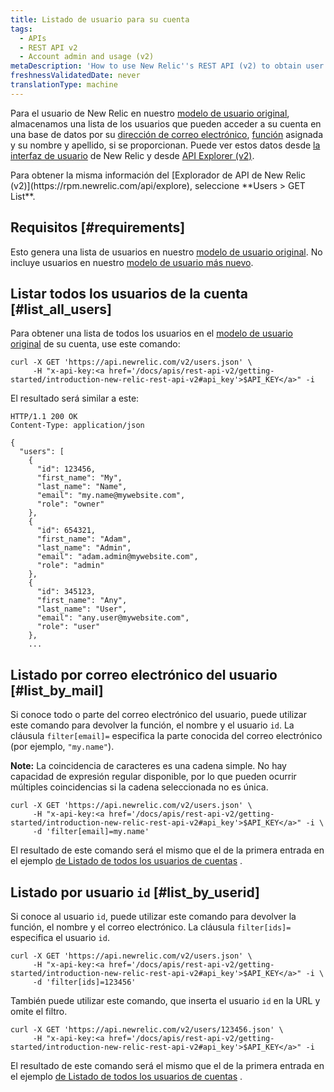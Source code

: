 ```yaml
---
title: Listado de usuario para su cuenta
tags:
  - APIs
  - REST API v2
  - Account admin and usage (v2)
metaDescription: 'How to use New Relic''s REST API (v2) to obtain user names, emails, roles, and IDs for your New Relic account.'
freshnessValidatedDate: never
translationType: machine
---
```


Para el usuario de New Relic en nuestro [modelo de usuario original](/docs/accounts/original-accounts-billing/original-product-based-pricing/overview-user-models), almacenamos una lista de los usuarios que pueden acceder a su cuenta en una base de datos por su [dirección de correo electrónico](/docs/accounts-partnerships/accounts/account-setup/adding-updating-users), [función](/docs/accounts-partnerships/accounts/account-setup/users-roles) asignada y su nombre y apellido, si se proporcionan. Puede ver estos datos desde [la interfaz de usuario](/docs/accounts-partnerships/accounts/account-setup/adding-updating-users) de New Relic y desde [API Explorer (v2)](/docs/apm/apis/api-explorer-v2/parts-api-explorer).

<Callout variant="tip">
  Para obtener la misma información del [Explorador de API de New Relic (v2)](https://rpm.newrelic.com/api/explore), seleccione <DoNotTranslate>**Users > GET List**</DoNotTranslate>.
</Callout>

## Requisitos [#requirements]

Esto genera una lista de usuarios en nuestro [modelo de usuario original](/docs/accounts/original-accounts-billing/original-product-based-pricing/overview-user-models). No incluye usuarios en nuestro [modelo de usuario más nuevo](/docs/accounts/original-accounts-billing/original-product-based-pricing/overview-user-models).

## Listar todos los usuarios de la cuenta [#list_all_users]

Para obtener una lista de todos los usuarios en el [modelo de usuario original](/docs/accounts/original-accounts-billing/original-product-based-pricing/overview-user-models) de su cuenta, use este comando:

```
curl -X GET 'https://api.newrelic.com/v2/users.json' \
     -H "x-api-key:<a href='/docs/apis/rest-api-v2/getting-started/introduction-new-relic-rest-api-v2#api_key'>$API_KEY</a>" -i
```

El resultado será similar a este:

```
HTTP/1.1 200 OK
Content-Type: application/json

{
  "users": [
    {
      "id": 123456,
      "first_name": "My",
      "last_name": "Name",
      "email": "my.name@mywebsite.com",
      "role": "owner"
    },
    {
      "id": 654321,
      "first_name": "Adam",
      "last_name": "Admin",
      "email": "adam.admin@mywebsite.com",
      "role": "admin"
    },
    {
      "id": 345123,
      "first_name": "Any",
      "last_name": "User",
      "email": "any.user@mywebsite.com",
      "role": "user"
    },
    ...
```

## Listado por correo electrónico del usuario [#list_by_mail]

Si conoce todo o parte del correo electrónico del usuario, puede utilizar este comando para devolver la función, el nombre y el usuario `id`. La cláusula `filter[email]=` especifica la parte conocida del correo electrónico (por ejemplo, `"my.name"`).

<DoNotTranslate>**Note:**</DoNotTranslate> La coincidencia de caracteres es una cadena simple. No hay capacidad de expresión regular disponible, por lo que pueden ocurrir múltiples coincidencias si la cadena seleccionada no es única.

```
curl -X GET 'https://api.newrelic.com/v2/users.json' \
     -H "x-api-key:<a href='/docs/apis/rest-api-v2/getting-started/introduction-new-relic-rest-api-v2#api_key'>$API_KEY</a>" -i \
     -d 'filter[email]=my.name'
```

El resultado de este comando será el mismo que el de la primera entrada en el ejemplo [de Listado de todos los usuarios de cuentas](#list_all_users) .

## Listado por usuario `id` [#list_by_userid]

Si conoce al usuario `id`, puede utilizar este comando para devolver la función, el nombre y el correo electrónico. La cláusula `filter[ids]=` especifica el usuario `id`.

```
curl -X GET 'https://api.newrelic.com/v2/users.json' \
     -H "x-api-key:<a href='/docs/apis/rest-api-v2/getting-started/introduction-new-relic-rest-api-v2#api_key'>$API_KEY</a>" -i \
     -d 'filter[ids]=123456'
```

También puede utilizar este comando, que inserta el usuario `id` en la URL y omite el filtro.

```
curl -X GET 'https://api.newrelic.com/v2/users/123456.json' \
     -H "x-api-key:<a href='/docs/apis/rest-api-v2/getting-started/introduction-new-relic-rest-api-v2#api_key'>$API_KEY</a>" -i
```

El resultado de este comando será el mismo que el de la primera entrada en el ejemplo [de Listado de todos los usuarios de cuentas](#list_all_users) .